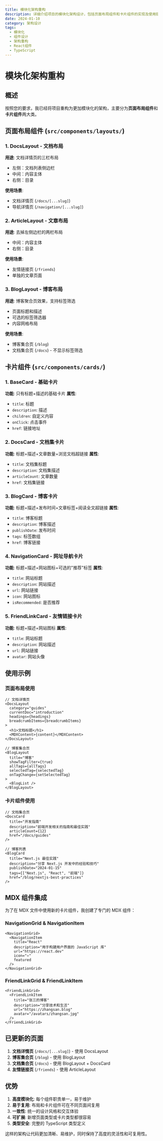 ```yaml
---
title: 模块化架构重构
description: 详细介绍项目的模块化架构设计，包括页面布局组件和卡片组件的实现及使用指南
date: 2024-01-10
category: 架构设计
tags:
  - 模块化
  - 组件设计
  - 架构重构
  - React组件
  - TypeScript
---
```


# 模块化架构重构

## 概述

按照您的要求，我已经将项目重构为更加模块化的架构，主要分为**页面布局组件**和**卡片组件**两大类。

## 页面布局组件 (`src/components/layouts/`)

### 1. DocsLayout - 文档布局
**用途**: 文档详情页的三栏布局
- 左侧：文档列表侧边栏
- 中间：内容主体
- 右侧：目录

**使用场景**:
- 文档详情页 (`/docs/[...slug]`)
- 导航详情页 (`/navigation/[...slug]`)

### 2. ArticleLayout - 文章布局
**用途**: 去掉左侧边栏的两栏布局
- 中间：内容主体
- 右侧：目录

**使用场景**:
- 友情链接页 (`/friends`)
- 单独的文章页面

### 3. BlogLayout - 博客布局
**用途**: 博客聚合页效果，支持标签筛选
- 页面标题和描述
- 可选的标签筛选器
- 内容网格布局

**使用场景**:
- 博客集合页 (`/blog`)
- 文档集合页 (`/docs`) - 不显示标签筛选

## 卡片组件 (`src/components/cards/`)

### 1. BaseCard - 基础卡片
**功能**: 只有标题+描述的基础卡片
**属性**:
- `title`: 标题
- `description`: 描述
- `children`: 自定义内容
- `onClick`: 点击事件
- `href`: 链接地址

### 2. DocsCard - 文档集卡片
**功能**: 标题+描述+文章数量+浏览文档超链接
**属性**:
- `title`: 文档集标题
- `description`: 文档集描述
- `articleCount`: 文章数量
- `href`: 文档集链接

### 3. BlogCard - 博客卡片
**功能**: 标题+描述+发布时间+文章标签+阅读全文超链接
**属性**:
- `title`: 博客标题
- `description`: 博客描述
- `publishDate`: 发布时间
- `tags`: 标签数组
- `href`: 博客链接

### 4. NavigationCard - 网址导航卡片
**功能**: 标题+描述+网站图标+可选的"推荐"标签
**属性**:
- `title`: 网站标题
- `description`: 网站描述
- `url`: 网站链接
- `icon`: 网站图标
- `isRecommended`: 是否推荐

### 5. FriendLinkCard - 友情链接卡片
**功能**: 标题+描述+网站图标
**属性**:
- `title`: 网站标题
- `description`: 网站描述
- `url`: 网站链接
- `avatar`: 网站头像

## 使用示例

### 页面布局使用

```tsx
// 文档详情页
<DocsLayout
  category="guides"
  currentDoc="introduction"
  headings={headings}
  breadcrumbItems={breadcrumbItems}
>
  <h1>文档标题</h1>
  <MDXContent>{content}</MDXContent>
</DocsLayout>

// 博客集合页
<BlogLayout
  title="博客"
  showTagFilter={true}
  allTags={allTags}
  selectedTag={selectedTag}
  onTagChange={setSelectedTag}
>
  <BlogList />
</BlogLayout>
```

### 卡片组件使用

```tsx
// 文档集合页
<DocsCard
  title="开发指南"
  description="前端开发相关的指南和最佳实践"
  articleCount={12}
  href="/docs/guides"
/>

// 博客列表
<BlogCard
  title="Next.js 最佳实践"
  description="分享 Next.js 开发中的经验和技巧"
  publishDate="2024-01-15"
  tags={["Next.js", "React", "前端"]}
  href="/blog/nextjs-best-practices"
/>
```

## MDX 组件集成

为了在 MDX 文件中使用新的卡片组件，我创建了专门的 MDX 组件：

### NavigationGrid & NavigationItem
```mdx
<NavigationGrid>
  <NavigationItem
    title="React"
    description="用于构建用户界面的 JavaScript 库"
    url="https://react.dev"
    icon="⚛️"
    featured
  />
</NavigationGrid>
```

### FriendLinkGrid & FriendLinkItem
```mdx
<FriendLinkGrid>
  <FriendLinkItem
    title="张三的博客"
    description="分享技术和生活"
    url="https://zhangsan.blog"
    avatar="/avatars/zhangsan.jpg"
  />
</FriendLinkGrid>
```

## 已更新的页面

1. **文档详情页** (`/docs/[...slug]`) - 使用 DocsLayout
2. **博客集合页** (`/blog`) - 使用 BlogLayout
3. **文档集合页** (`/docs`) - 使用 BlogLayout + DocsCard
4. **友情链接页** (`/friends`) - 使用 ArticleLayout

## 优势

1. **高度模块化**: 每个组件职责单一，易于维护
2. **易于复用**: 布局和卡片组件可在不同页面间复用
3. **一致性**: 统一的设计风格和交互体验
4. **可扩展**: 新增页面类型或卡片类型都很容易
5. **类型安全**: 完整的 TypeScript 类型定义

这样的架构让代码更加清晰、易维护，同时保持了高度的灵活性和可复用性。